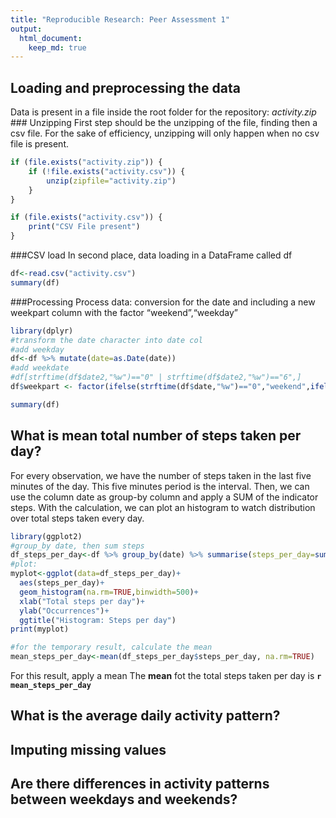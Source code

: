 ```yaml
---
title: "Reproducible Research: Peer Assessment 1"
output: 
  html_document:
    keep_md: true
---
```



## Loading and preprocessing the data
Data is present in a file inside the root folder for the repository: 
*activity.zip*
### Unzipping
First step should be the unzipping of the file, finding then a csv file. For the
sake of efficiency, unzipping will only happen when no csv file is present.
```r
if (file.exists("activity.zip")) {
    if (!file.exists("activity.csv")) {
        unzip(zipfile="activity.zip")
    }
}

if (file.exists("activity.csv")) {
    print("CSV File present")    
}
```

###CSV load
In second place, data loading in a DataFrame called df
```r
df<-read.csv("activity.csv")
summary(df)
```

###Processing
Process data: conversion for the date and including a new weekpart column with
the factor "weekend","weekday"
```r
library(dplyr)
#transform the date character into date col
#add weekday
df<-df %>% mutate(date=as.Date(date))
#add weekdate
#df[strftime(df$date2,"%w")=="0" | strftime(df$date2,"%w")=="6",]
df$weekpart <- factor(ifelse(strftime(df$date,"%w")=="0","weekend",ifelse(strftime(df$date,"%w")=="6","weekend","weekday")))

summary(df)
```


## What is mean total number of steps taken per day?
For every observation, we have the number of steps taken in the last five 
minutes of the day. This five minutes period is the interval. 
Then, we can use
the column date as group-by column and apply a SUM of the indicator steps.
With the calculation, we can plot an histogram to watch distribution over total
steps taken every day.
```r
library(ggplot2)
#group_by date, then sum steps
df_steps_per_day<-df %>% group_by(date) %>% summarise(steps_per_day=sum(steps,na.rm=TRUE),.groups="drop")
#plot:
myplot<-ggplot(data=df_steps_per_day)+
  aes(steps_per_day)+
  geom_histogram(na.rm=TRUE,binwidth=500)+
  xlab("Total steps per day")+
  ylab("Occurrences")+
  ggtitle("Histogram: Steps per day")
print(myplot)

#for the temporary result, calculate the mean
mean_steps_per_day<-mean(df_steps_per_day$steps_per_day, na.rm=TRUE)
```
For this result, apply a mean
The **mean** fot the total steps taken per day is **`r mean_steps_per_day`**


## What is the average daily activity pattern?



## Imputing missing values



## Are there differences in activity patterns between weekdays and weekends?
